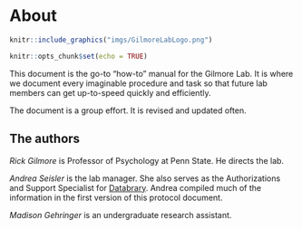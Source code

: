 # About 

```r
knitr::include_graphics("imgs/GilmoreLabLogo.png")
```

```r
knitr::opts_chunk$set(echo = TRUE)
```

This document is the go-to "how-to" manual for the Gilmore Lab.
It is where we document every imaginable procedure and task so that future lab members can get up-to-speed quickly and efficiently.

The document is a group effort.
It is revised and updated often.

## The authors {-}

*Rick Gilmore* is Professor of Psychology at Penn State. He directs the lab.

*Andrea Seisler* is the lab manager. She also serves as the Authorizations and Support Specialist for [Databrary](https://databrary.org). Andrea compiled much of the information in the first version of this protocol document.

*Madison Gehringer* is an undergraduate research assistant.
